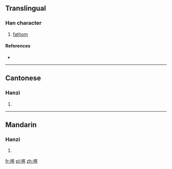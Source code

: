 ==Translingual==

===Han character===
{{Han char|rn=30|rad=口|as=12|sn=15|four=6704<sub>6</sub>|canj=口尸一戈 (RSMI)|ids=⿰[[口]][[尋]]}}

# [[fathom]]

====References====
* {{Han ref|kx=0209.151|dkj=04349|hdz=10687.050|uh=565A|ud=22106|bh=E540|bd=58688}}

----

==Cantonese==

===Hanzi===
{{yue-hanzi|jyut=|y=cham4}}

# {{defn|lang=yue|sort=口12}}

----

==Mandarin==

===Hanzi===
{{cmn-hanzi|pin=[[xún]] ([[xun2]])|wg=hsün<sup>2</sup>}}

# {{defn|lang=cmn|sort=口12}}

[[fr:噚]]
[[pl:噚]]
[[zh:噚]]